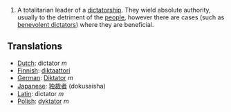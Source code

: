 #A totalitarian leader of a [[dictatorship]].  They wield absolute authority, usually to the detriment of the [[people]], however there are cases (such as [[benevolent dictator]]s) where they are beneficial.

==Translations==
*[[Dutch]]: dictator ''m''
*[[Finnish]]: [[diktaattori]]
*[[German]]: [[Diktator]] ''m''
*[[Japanese]]: [[独裁者]] (dokusaisha)
*[[Latin]]: dictator ''m''
*[[Polish]]: [[dyktator]] ''m''